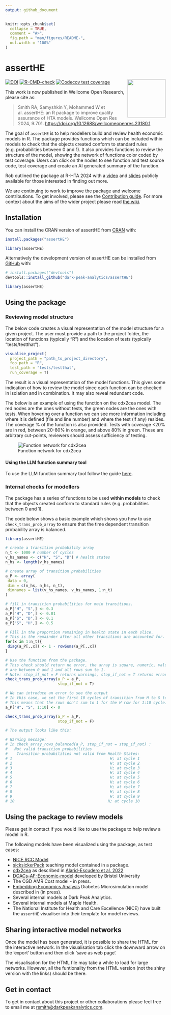 ```yaml
---
output: github_document
---
```


<!-- README.md is generated from README.Rmd. Please edit that file 
You'll still need to render `README.Rmd` regularly, to keep `README.md` up-to-date. `devtools::build_readme()` is handy for this. 
-->

```r
knitr::opts_chunk$set(
  collapse = TRUE,
  comment = "#>",
  fig.path = "man/figures/README-",
  out.width = "100%"
)
```

# assertHE 

<div class="logos"><img src="https://github.com/dark-peak-analytics/darkpeak/blob/main/man/figures/logo_concise.PNG?raw=true" width="120px" align="right"></div>

<!-- badges: start -->

[![DOI](https://zenodo.org/badge/DOI/10.5281/zenodo.13969179.svg)](https://doi.org/10.5281/zenodo.13969179) 
[![R-CMD-check](https://github.com/dark-peak-analytics/assertHE/actions/workflows/R-CMD-check.yaml/badge.svg)](https://github.com/dark-peak-analytics/assertHE/actions/workflows/R-CMD-check.yaml)
[![Codecov test coverage](https://codecov.io/gh/dark-peak-analytics/assertHE/graph/badge.svg)](https://app.codecov.io/gh/dark-peak-analytics/assertHE)
<!-- badges: end -->

This work is now published in Wellcome Open Research, please cite as:
 
> Smith RA, Samyshkin Y, Mohammed W et al. assertHE: an R package to improve quality assurance of HTA models. Wellcome Open Res 2024, 9:701. [https://doi.org/10.12688/wellcomeopenres.23180.1](https://doi.org/10.12688/wellcomeopenres.23180.1)

The goal of `assertHE` is to help modellers build and review health economic models in R. The package provides functions which can be included within models to check that the objects created conform to standard rules (e.g. probabilities between 0 and 1). It also provides functions to review the structure of the model, showing the network of functions color coded by test coverage. Users can click on the nodes to see function and test source code, test coverage and create an AI generated summary of the function. 

Rob outlined the package at R-HTA 2024 with a [video](https://www.youtube.com/watch?v=wr8-w-6QGno) and [slides](https://github.com/RobertASmith/talks/blob/master/RHTA24-assertHE%20(1).pdf) publicly available for those interested in finding out more.

We are continuing to work to improve the package and welcome contributions. To get involved, please see the [Contribution guide](https://github.com/dark-peak-analytics/assertHE/blob/main/CONTRIBUTING.md). For more context about the aims of the wider project please read [the wiki](https://github.com/dark-peak-analytics/assertHE/wiki/assertHE:-an-R-package-to-improve-quality-assurance-of-health-economic-models).

## Installation

You can install the CRAN version of assertHE from [CRAN](https://CRAN.R-project.org) with:

``` r
install.packages("assertHE")

library(assertHE)

```


Alternatively the development version of assertHE can be installed from [GitHub](https://github.com/) with:

``` r
# install.packages("devtools")
devtools::install_github("dark-peak-analytics/assertHE")

library(assertHE)
```

## Using the package

### Reviewing model structure 

The below code creates a visual representation of the model structure for a given project. The user must provide a path to the project folder, the location of functions (typically "R") and the location of tests (typically "tests/testthat").

```r

visualise_project(
  project_path = "path_to_project_directory",
  foo_path = "R",
  test_path = "tests/testthat",
  run_coverage = T)

```

The result is a visual representation of the model functions. This gives some indication of how to review the model since each function can be checked in isolation and in combination. It may also reveal redundant code. 

The below is an example of using the function on the cdx2cea model. The red nodes are the ones without tests, the green nodes are the ones with tests. When hovering over a function we can see more information including where it is defined (file and line number) and where the test (if any) resides. The coverage % of the function is also provided. Tests with coverage <20% are in red, between 20-80% in orange, and above 80% in green. These are arbitrary cut-points, reviewers should assess sufficiency of testing. 

![Function network for cdx2cea](https://github.com/dark-peak-analytics/assertHE/assets/41961614/0d330730-1e0b-40d9-b18b-b2ee14511cb6)

#### Using the LLM function summary tool

To use the LLM function summary tool follow the guide [here](https://github.com/dark-peak-analytics/assertHE/wiki/Using-the-LLM-functionality-in-assertHE).

### Internal checks for modellers 

The package has a series of functions to be used **within models** to check that 
the objects created conform to standard rules (e.g. probabilities between 0 and 1).

The code below shows a basic example which shows you how to use `check_trans_prob_array` to ensure that the time dependent transition probability array is balanced.

```r
library(assertHE)

# create a transition probability array
n_t <- 1000 # number of cycles
v_hs_names <- c("H", "S", "D") # health states
n_hs <- length(v_hs_names)

# create array of transition probabilities
a_P <- array(
 data = 0,
 dim = c(n_hs, n_hs, n_t),
 dimnames = list(v_hs_names, v_hs_names, 1:n_t)
)

# fill in transition probabilities for main transitions.
a_P["H", "S",] <- 0.3
a_P["H", "D",] <- 0.01
a_P["S", "D",] <- 0.1
a_P["S", "H",] <- 0.5

# Fill in the proportion remaining in health state in each slice.
# This is the remainder after all other transitions are accounted for.
for(x in 1:n_t){
 diag(a_P[,,x]) <- 1 - rowSums(a_P[,,x])
}

# Use the function from the package.
# This check should return no error, the array is square, numeric, values 
# are between 0 and 1 and all rows sum to 1.
# Note: stop_if_not = F returns warnings, stop_if_not = T returns errors.
check_trans_prob_array(a_P = a_P, 
                       stop_if_not = T)

# We can introduce an error to see the output
# In this case, we set the first 10 cycles of transition from H to S to 0.
# This means that the rows don't sum to 1 for the H row for 1:10 cycle.
a_P["H", "S", 1:10] <- 0

check_trans_prob_array(a_P = a_P, 
                       stop_if_not = F)

# The output looks like this:

# Warning message:
# In check_array_rows_balanced(a_P, stop_if_not = stop_if_not) :
#   Not valid transition probabilities
#    Transition probabilities not valid from Health States:
# 1                                           H; at cycle 1
# 2                                           H; at cycle 2
# 3                                           H; at cycle 3
# 4                                           H; at cycle 4
# 5                                           H; at cycle 5
# 6                                           H; at cycle 6
# 7                                           H; at cycle 7
# 8                                           H; at cycle 8
# 9                                           H; at cycle 9
# 10                                         H; at cycle 10

```

## Using the package to review models

Please get in contact if you would like to use the package to help review a model in R.

The following models have been visualized using the package, as test cases: \

* [NICE RCC Model](https://github.com/nice-digital/NICE-model-repo) \
* [sicksickerPack](https://github.com/dark-peak-analytics/sicksickerPack) teaching model contained in a package. \
* [cdx2cea](https://github.com/feralaes/cdx2cea) as described in [Alarid-Escudero et al. 2022](https://doi.org/10.1016/j.jval.2021.07.019) \
* [DOACs-AF-Economic-model](https://github.com/Bogdasayen/DOACs-AF-Economic-model) developed by Bristol University \
* The CGD AMR Cost model - in press. \
* [Embedding Economics Analysis](https://github.com/DanPollardSheff/Embedding-Economic-Analysis) Diabetes Microsimulation model described in (in press). \
* Several internal models at Dark Peak Analytics. \
* Several internal models at Maple Health. \
* The National Institute for Health and Care Excellence (NICE) have built the `assertHE` visualiser into their template for model reviews.

## Sharing interactive model networks

Once the model has been generated, it is possible to share the HTML for the 
interactive network. In the visualisation tab click the downward arrow on the
'export' button and then click 'save as web page'.

The visualisation for the HTML file may take a while to load for large networks. 
However, all the funtionality from the HTML version (not the shiny version with the links) should be there.

## Get in contact

To get in contact about this project or other collaborations please feel free to 
email me at [rsmith@darkpeakanalytics.com](mailto:rsmith@darkpeakanalytics.com).
